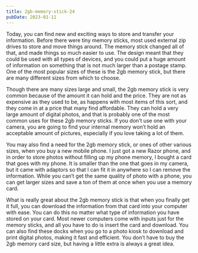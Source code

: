 ```yaml
---
title: 2gb-memory-stick-24
pubDate: 2023-01-11
---
```


Today, you can find new and exciting ways to store and transfer your information. Before there were tiny memory sticks, most used external zip drives to store and move things around. The memory stick changed all of that, and made things so much easier to use. The design meant that they could be used with all types of devices, and you could put a huge amount of information on something that is not much larger than a postage stamp. One of the most popular sizes of these is the 2gb memory stick, but there are many different sizes from which to choose.

Though there are many sizes large and small, the 2gb memory stick is very common because of the amount it can hold and the price. They are not as expensive as they used to be, as happens with most items of this sort, and they come in at a price that many find affordable. They can hold a very large amount of digital photos, and that is probably one of the most common uses for these 2gb memory sticks. If you don’t use one with your camera, you are going to find your internal memory won’t hold an acceptable amount of pictures, especially if you love taking a lot of them.

You may also find a need for the 2gb memory stick, or ones of other various sizes, when you buy a new mobile phone. I just got a new Razor phone, and in order to store photos without filling up my phone memory, I bought a card that goes with my phone. It is smaller than the one that goes in my camera, but it came with adaptors so that I can fit it in anywhere so I can remove the information. While you can’t get the same quality of photo with a phone, you can get larger sizes and save a ton of them at once when you use a memory card.

What is really great about the 2gb memory stick is that when you finally get it full, you can download the information from that card into your computer with ease. You can do this no matter what type of information you have stored on your card. Most newer computers come with inputs just for the memory sticks, and all you have to do is insert the card and download. You can also find these docks when you go to a photo kiosk to download and print digital photos, making it fast and efficient. You don’t have to buy the 2gb memory card size, but having a little extra is always a great idea.